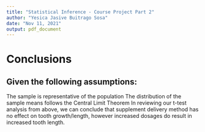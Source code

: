 ---
title: "Statistical Inference - Course Project Part 2"
author: "Yesica Jasive Buitrago Sosa"
date: "Nov 11, 2021"
output: pdf_document
---




# Conclusions

## Given the following assumptions:

The sample is representative of the population
The distribution of the sample means follows the Central Limit Theorem
In reviewing our t-test analysis from above, we can conclude that supplement delivery method has no effect on tooth growth/length, however increased dosages do result in increased tooth length.